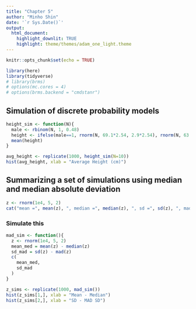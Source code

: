 ```yaml
---
title: "Chapter 5"
author: "Minho Shin"
date: '`r Sys.Date()`'
output: 
  html_document: 
    highlight_downlit: TRUE
    highlight: theme/themes/adam_one_light.theme
---
```


```r
knitr::opts_chunk$set(echo = TRUE)
```

```r
library(here)
library(tidyverse)
# library(brms)
# options(mc.cores = 4)
# options(brms.backend = "cmdstanr")
```

## Simulation of discrete probability models

```r
height_sim <- function(N){
  male <- rbinom(N, 1, 0.48)
  height <- ifelse(male==1, rnorm(N, 69.1*2.54, 2.9*2.54), rnorm(N, 63.7*2.54, 2.7*2.54))
  mean(height)
}
```

```r
avg_height <- replicate(1000, height_sim(N=10))
hist(avg_height, xlab = "Average Height (cm)")
```

## Summarizing a set of simulations using median and median absolute deviation

```r
z <- rnorm(1e4, 5, 2)
cat("mean =", mean(z), ", median =", median(z), ", sd =", sd(z), ", mad sd =", mad(z))
```

### Simulate this

```r
mad_sim <- function(){
  z <- rnorm(1e4, 5, 2)
  mean_med = mean(z) - median(z)
  sd_mad = sd(z) - mad(z)
  c(
    mean_med,
    sd_mad
  )
}
```

```r
z_sims <- replicate(1000, mad_sim())
hist(z_sims[1,], xlab = "Mean - Median")
hist(z_sims[2,], xlab = "SD - MAD SD")
```

